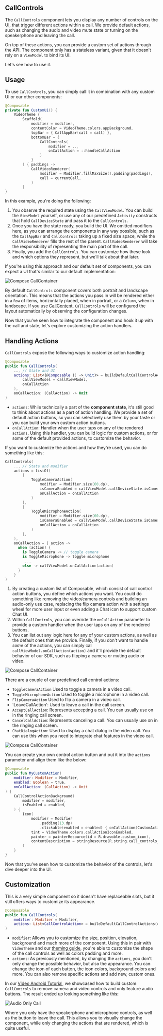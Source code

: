 ## CallControls

The `CallControls` component lets you display any number of controls on the UI, that trigger different actions within a call. We provide default actions, such as changing the audio and video mute state or turning on the speakerphone and leaving the call.

On top of these actions, you can provide a custom set of actions through the API. The component only has a stateless variant, given that it doesn't rely on a `ViewModel` to bind its UI.

Let's see how to use it.

## Usage

To use `CallControls`, you can simply call it in combination with any custom UI or our other components:

```kotlin
@Composable
private fun CustomUi() {
    VideoTheme {
        Scaffold(
            modifier = modifier,
            contentColor = VideoTheme.colors.appBackground,
            topBar = { CallAppBar(call = call) },
            bottomBar = {
                CallControls(
                    modifier = ..,
                    onCallAction = ::handleCallAction
                )
            }
        ) { paddings ->
            CallVideoRenderer(
                modifier = Modifier.fillMaxSize().padding(paddings),
                call = currentCall,
            )
        }
}
```

In this example, you're doing the following:

1. You observe the required state using the `CallViewModel`. You can build the `ViewModel` yourself, or use any of our predefined `Activity` constructs that hold `CallDeviceState` and pass it to the `CallControls`.
2. Once you have the state ready, you build the UI. We omitted modifiers here, as you can arrange the components in any way possible, such as the `CallAppBar` and `CallControls` taking up a fixed size space, while the `CallVideoRenderer` fills the rest of the parent. `CallVideoRenderer` will take the responsibility of representing the main part of the call.
3. Finally, you add the `CallControls`. You can customize how these look and which options they represent, but we'll talk about that later.

If you're using this approach and our default set of components, you can expect a UI that's similar to our default implementation:

![Compose CallContainer](../../assets/compose_call_container.png)

By default `CallControls` component covers both portrait and landscape orientation. This means that the actions you pass in will be rendered either in a `Row` of items, horizontally placed, when in portrait, or a `Column`, when in landscape. If you use [CallContent](03-call-content.mdx), `CallControls` will be configured the layout automatically by observing the configuration changes.

Now that you've seen how to integrate the component and hook it up with the call and state, let's explore customizing the action handlers.

## Handling Actions

`CallControls` expose the following ways to customize action handling:

```kotlin
@Composable
public fun CallControls(
    .., // State and UI
    actions: List<(@Composable () -> Unit)> = buildDefaultCallControlActions(
        callViewModel = callViewModel,
        onCallAction
    ),
    onCallAction: (CallAction) -> Unit
)
```

* `actions`: While technically a part of the **component state**, it's still good to think about actions as a part of action handling. We provide a set of default action buttons, so you can selectively use them by your taste or you can build your own custom action buttons.
* `onCallAction`: Handler when the user taps on any of the rendered `actions`. Using this handler, you can build logic for custom actions, or for some of the default provided actions, to customize the behavior.

If you want to customize the actions and how they're used, you can do something like this:

```kotlin
CallControls(
    .., // State and modifier
    actions = listOf(
        {
            ToggleCameraAction(
                modifier = Modifier.size(60.dp),
                isCameraEnabled = callViewModel.callDeviceState.isCameraEnabled,
                onCallAction = onCallAction
            )
        },
        {
            ToggleMicrophoneAction(
                modifier = Modifier.size(60.dp),
                isCameraEnabled = callViewModel.callDeviceState.isCameraEnabled,
                onCallAction = onCallAction
            )
        },
    ),
    onCallAction = { action ->
      when (action) {
        is ToggleCamera -> // toggle camera
        is ToggleMicrophone -> toggle microphone
         ...
        else -> callViewModel.onCallAction(action)
      }
    }
)
```

1. By creating a custom list of Composable, which consist of call control action buttons, you define which actions you want. You could do something like removing the video/camera controls and building an audio-only use case, replacing the flip camera action with a settings wheel for more user input or even adding a Chat icon to support custom Chat UI.
2. Within `CallControls`, you can override the `onCallAction` parameter to provide a custom handler when the user taps on any of the rendered buttons.
3. You can list out any logic here for any of your custom actions, as well as the default ones that we provide. Finally, if you don't want to handle _some_ of the actions, you can simply call `callViewModel.onCallAction(action)` and it'll provide the default behavior of our SDK, such as flipping a camera or muting audio or video.

![Compose CallContainer](../../assets/compose_call_controls.png)

There are a couple of our predefined call control actions:

- `ToggleCameraAction` Used to toggle a camera in a video call.
- `ToggleMicrophoneAction` Used to toggle a microphone in a video call.
- `FlipCameraAction` Used to flip a camera in a video call.
- 'LeaveCallAction': Used to leave a call in the call screen.
- `AcceptCallAction`: Represents accepting a call. You can usually use on in the ringing call screen.
- `CancelCallAction`: Represents canceling a call. You can usually use on in the ringing call screen.
- `ChatDialogAction`: Used to display a chat dialog in the video call. You can use this when you need to integrate chat features in the video call.

![Compose CallContainer](../../assets/compose_call_controls_actions.png)

You can create your own control action button and put it into the `actions` parameter and align them like the below:

```kotlin
@Composable
public fun MyCustomAction(
    modifier: Modifier = Modifier,
    enabled: Boolean = true,
    onCallAction: (CallAction) -> Unit
) {
    CallControlActionBackground(
        modifier = modifier,
        isEnabled = enabled,
    ) {
        Icon(
            modifier = Modifier
                .padding(13.dp)
                .clickable(enabled = enabled) { onCallAction(CustomAction) },
            tint = VideoTheme.colors.callActionIconEnabled,
            painter = painterResource(id = R.drawable.custom_icon),
            contentDescription = stringResource(R.string.call_controls_custom_action)
        )
    }
}
```

Now that you've seen how to customize the behavior of the controls, let's dive deeper into the UI.

## Customization

This is a very simple component so it doesn't have replaceable slots, but it still offers ways to customize its appearance.

```kotlin
@Composable
public fun CallControls(
    modifier: Modifier = Modifier,
    actions: List<CallControlAction> = buildDefaultCallControlActions(callMediaState = callMediaState),
)
```

* `modifier`: Allows you to customize the size, position, elevation, background and much more of the component. Using this in pair with `VideoTheme` and our [theming guide](../03-video-theme.mdx), you're able to customize the shape of the call controls as well as colors padding and more.
* `actions`: As previously mentioned, by changing the `actions`, you don't only change the possible behavior, but also the appearance. You can change the icon of each button, the icon colors, background colors and more. You can also remove specific actions and add new, custom ones.

In our [Video Android Tutorial](../../02-tutorials/01-video-calling.mdx), we showcased how to build custom `CallControls` to remove camera and video controls and only feature audio buttons. The result ended up looking something like this:

![Audio Only Call](https://user-images.githubusercontent.com/17215808/216340710-e96e311c-1fd1-4564-bbfe-2230ff213fa1.png)

Where you only have the speakerphone and microphone controls, as well as the button to leave the call. This allows you to visually change the component, while only changing the actions that are rendered, which is quite useful.

